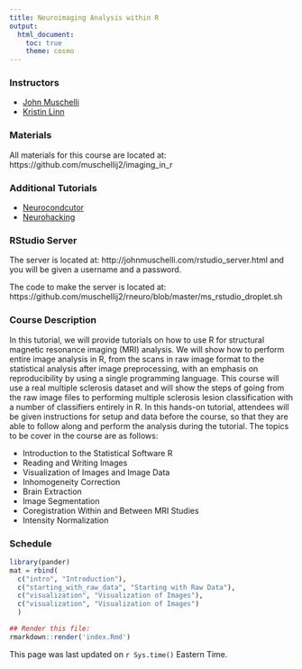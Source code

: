 ```yaml
---
title: Neuroimaging Analysis within R
output:
  html_document:
    toc: true
    theme: cosmo
---
```



### Instructors

  * [John Muschelli](http://www.johnmuschelli.com/)
  * [Kristin Linn](http://www.kristinlinn.com/)

### Materials
All materials for this course are located at: 
https://github.com/muschellij2/imaging_in_r

### Additional Tutorials

* [Neurocondcutor](https://neuroconductor.org/neuroc-help)
* [Neurohacking](https://www.coursera.org/learn/neurohacking)

### RStudio Server
The server is located at:
http://johnmuschelli.com/rstudio_server.html
and you will be given a username and a password.

The code to make the server is located at:
https://github.com/muschellij2/rneuro/blob/master/ms_rstudio_droplet.sh

### Course Description 
In this tutorial, we will provide tutorials on how to use R for structural magnetic resonance imaging (MRI) analysis. We will show how to perform entire image analysis in R, from the scans in raw image format to the statistical analysis after image preprocessing, with an emphasis on reproducibility by using a single programming language. This course will use a real multiple sclerosis dataset and will show the steps of going from the raw image files to performing multiple sclerosis lesion classification with a number of classifiers entirely in R. In this hands-on tutorial, attendees will be given instructions for setup and data before the course, so that they are able to follow along and perform the analysis during the tutorial. The topics to be cover in the course are as follows:

- Introduction to the Statistical Software R
- Reading and Writing Images
- Visualization of Images and Image Data
- Inhomogeneity Correction 
- Brain Extraction 
- Image Segmentation 
- Coregistration Within and Between MRI Studies
- Intensity Normalization 


### Schedule

```r
library(pander)
mat = rbind(
  c("intro", "Introduction"),
  c("starting_with_raw_data", "Starting with Raw Data"),
  c("visualization", "Visualization of Images"),
  c("visualization", "Visualization of Images")
  )
```

```r
## Render this file:
rmarkdown::render('index.Rmd')
```

This page was last updated on `r Sys.time()` Eastern Time.
